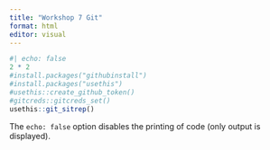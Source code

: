 ```yaml
---
title: "Workshop 7 Git"
format: html
editor: visual
---
```


```r
#| echo: false
2 * 2
#install.packages("githubinstall")
#install.packages("usethis") 
#usethis::create_github_token() 
#gitcreds::gitcreds_set()
usethis::git_sitrep()

```

The `echo: false` option disables the printing of code (only output is displayed).
